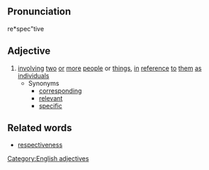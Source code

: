 ==Pronunciation==
re*spec"tive

==Adjective==
# [[involve|involving]] [[two]] [[or]] [[more]] [[people]] or [[thing]]s, [[in]] [[reference]] [[to]] [[them]] [[as]] [[individual]]s
#* Synonyms
#** [[correspond]]ing
#** [[relevant]]
#** [[specific]]

==Related words==
* [[respectiveness]]

[[Category:English adjectives]]